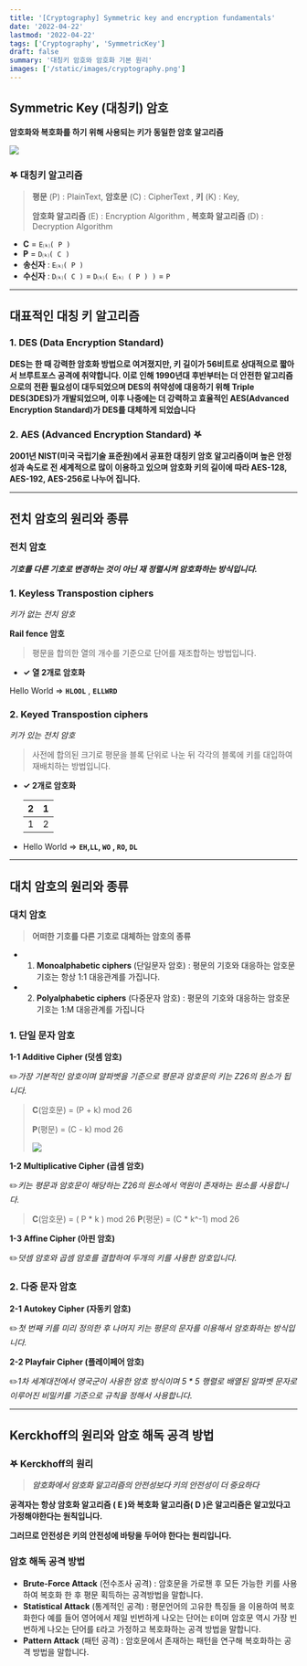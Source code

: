 ```yaml
---
title: '[Cryptography] Symmetric key and encryption fundamentals'
date: '2022-04-22'
lastmod: '2022-04-22'
tags: ['Cryptography', 'SymmetricKey']
draft: false
summary: '대칭키 암호와 암호화 기본 원리'
images: ['/static/images/cryptography.png']
---
```


## Symmetric Key (대칭키) 암호

**암호화와 복호화를 하기 위해 사용되는 키가 동일한 암호 알고리즘**

![](/static/images/cryptography/symmetric-key.jpeg)

### 𖤐 대칭키 알고리즘

> **평문** (P) : PlainText, **암호문** (C) : CipherText , **키** (K) : Key,
>
> **암호화 알고리즘** (E) : Encryption Algorithm , **복호화 알고리즘** (D) : Decryption Algorithm

- **C** = `E⒦( P )`
- **P** = `D⒦( C )`
- **송신자** : `E⒦( P )`
- **수신자** : `D⒦( C )` = `D⒦( E⒦ ( P ) )` = `P`

---

## 대표적인 대칭 키 알고리즘

### 1. DES (Data Encryption Standard)

**DES는 한 때 강력한 암호화 방법으로 여겨졌지만, 키 길이가 56비트로 상대적으로 짧아서 브루트포스 공격에 취약합니다. 이로 인해 1990년대 후반부터는 더 안전한 알고리즘으로의 전환 필요성이 대두되었으며 DES의 취약성에 대응하기 위해 Triple DES(3DES)가 개발되었으며, 이후 나중에는 더 강력하고 효율적인 AES(Advanced Encryption Standard)가 DES를 대체하게 되었습니다**

### 2. AES (Advanced Encryption Standard) 𖤐

**2001년 NIST(미국 국립기술 표준원)에서 공표한 대칭키 암호 알고리즘이며 높은 안정성과 속도로 전 세계적으로 많이 이용하고 있으며 암호화 키의 길이에 따라 AES-128, AES-192, AES-256로 나누어 집니다.**

---

## 전치 암호의 원리와 종류

### 전치 암호

**_기호를 다른 기호로 변경하는 것이 아닌 재 정렬시켜 암호화하는 방식입니다._**

### 1. Keyless Transpostion ciphers

_키가 없는 전치 암호_

**Rail fence 암호**

> 평문을 합의한 열의 개수를 기준으로 단어를 재조합하는 방법입니다.

- **✓ 열 2개로 암호화**

Hello World => **`HLOOL`** , **`ELLWRD`**

### 2. Keyed Transpostion ciphers

_키가 있는 전치 암호_

> 사전에 합의된 크기로 평문을 블록 단위로 나눈 뒤 각각의 블록에 키를 대입하여 재배치하는 방법입니다.

- **✓ 2개로 암호화**

  <div style={{ width: '50px' }}>

  |  2  |  1  |
  | :-: | :-: |
  |  1  |  2  |

  </div>

- Hello World => **`EH`,`LL`, `WO` , `RO`, `DL`**

---

## 대치 암호의 원리와 종류

### 대치 암호

> **어떠한 기호를 다른 기호로 대체하는 암호의 종류**

- 1. **Monoalphabetic ciphers** (단일문자 암호) : 평문의 기호와 대응하는 암호문 기호는 항상 1:1 대응관계를 가집니다.
- 2. **Polyalphabetic ciphers** (다중문자 암호) : 평문의 기호와 대응하는 암호문 기호는 1:M 대응관계를 가집니다

### 1. 단일 문자 암호

**1-1 Additive Cipher (덧셈 암호)**

✏️*가장 기본적인 암호이며 알파벳을 기준으로 평문과 암호문의 키는 Z26의 원소가 됩니다.*

> **C**(암호문) = (P + k) mod 26
>
> **P**(평문) = (C - k) mod 26
>
> ![](/static/images/cryptography/additive-cipher.png)

**1-2 Multiplicative Cipher (곱셈 암호)**

✏️*키는 평문과 암호문이 해당하는 Z26의 원소에서 역원이 존재하는 원소를 사용합니다.*

> **C**(암호문) = ( P \* k ) mod 26
> **P**(평문) = (C \* k^-1) mod 26

**1-3 Affine Cipher (아핀 암호)**

✏️*덧셈 암호와 곱셈 암호를 결합하여 두개의 키를 사용한 암호입니다.*

### 2. 다중 문자 암호

**2-1 Autokey Cipher (자동키 암호)**

✏️*첫 번째 키를 미리 정의한 후 나머지 키는 평문의 문자를 이용해서 암호화하는 방식입니다.*

**2-2 Playfair Cipher (플레이페어 암호)**

✏️*1차 세계대전에서 영국군이 사용한 암호 방식이며 5 \* 5 행렬로 배열된 알파벳 문자로 이루어진 비밀키를 기준으로 규칙을 정해서 사용합니다.*

---

## Kerckhoff의 원리와 암호 해독 공격 방법

### 𖤐 Kerckhoff의 원리

> **_암호화에서 암호화 알고리즘의 안전성보다 키의 안전성이 더 중요하다_**

**공격자는 항상 암호화 알고리즘 ( E )와 복호화 알고리즘( D )은 알고리즘은 알고있다고 가정해야한다는 원칙입니다.**

**그러므로 안전성은 키의 안전성에 바탕을 두어야 한다는 원리입니다.**

### 암호 해독 공격 방법

- **Brute-Force Attack** (전수조사 공격) : 암호문을 가로챈 후 모든 가능한 키를 사용하여 복호화 한 후 평문 획득하는 공격방법을 말합니다.
- **Statistical Attack** (통계적인 공격) : 평문언어의 고유한 특징들 을 이용하여 복호화한다 예를 들어 영어에서 제일 빈번하게 나오는 단어는 `E`이며 암호문 역시 가장 빈번하게 나오는 단어를 `E`라고 가정하고 복호화하는 공격 방법을 말합니다.
- **Pattern Attack** (패턴 공격) : 암호문에서 존재하는 패턴을 연구해 복호화하는 공격 방법을 말합니다.
